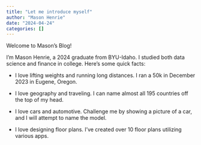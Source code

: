 ```yaml
---
title: "Let me introduce myself"
author: "Mason Henrie"
date: "2024-04-24"
categories: []
---
```


Welcome to Mason's Blog!



I'm Mason Henrie, a 2024 graduate from BYU-Idaho. I studied both data science and finance in college. Here's some quick facts:

- I love lifting weights and running long distances. I ran a 50k in December 2023 in Eugene, Oregon.

- I love geography and traveling. I can name almost all 195 countries off the top of my head.

- I love cars and automotive. Challenge me by showing a picture of a car, and I will attempt to name the model.

- I love designing floor plans. I've created over 10 floor plans utilizing various apps.





